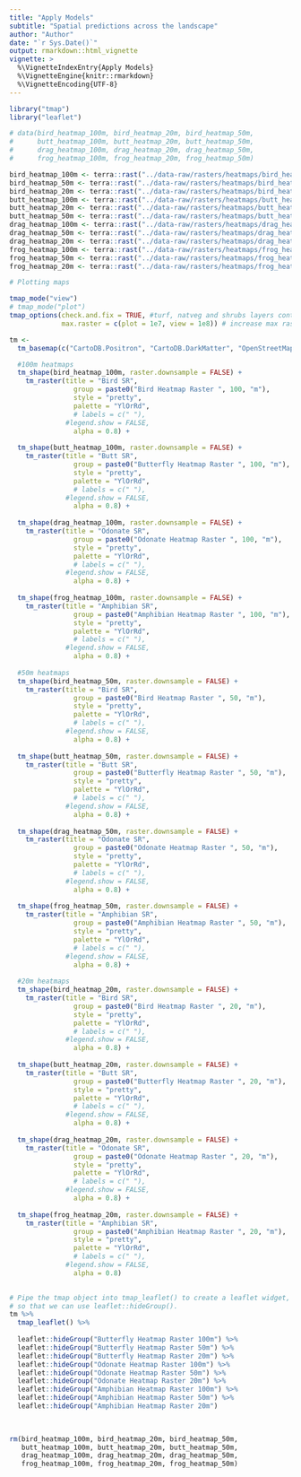 ```yaml
---
title: "Apply Models"
subtitle: "Spatial predictions across the landscape"
author: "Author"
date: "`r Sys.Date()`"
output: rmarkdown::html_vignette
vignette: >
  %\VignetteIndexEntry{Apply Models}
  %\VignetteEngine{knitr::rmarkdown}
  %\VignetteEncoding{UTF-8}
---
```


```r

library("tmap")
library("leaflet")

# data(bird_heatmap_100m, bird_heatmap_20m, bird_heatmap_50m,
#      butt_heatmap_100m, butt_heatmap_20m, butt_heatmap_50m,
#      drag_heatmap_100m, drag_heatmap_20m, drag_heatmap_50m,
#      frog_heatmap_100m, frog_heatmap_20m, frog_heatmap_50m)

bird_heatmap_100m <- terra::rast("../data-raw/rasters/heatmaps/bird_heatmap_100m.tif")
bird_heatmap_50m <- terra::rast("../data-raw/rasters/heatmaps/bird_heatmap_50m.tif")
bird_heatmap_20m <- terra::rast("../data-raw/rasters/heatmaps/bird_heatmap_20m.tif")
butt_heatmap_100m <- terra::rast("../data-raw/rasters/heatmaps/butt_heatmap_100m.tif")
butt_heatmap_20m <- terra::rast("../data-raw/rasters/heatmaps/butt_heatmap_20m.tif")
butt_heatmap_50m <- terra::rast("../data-raw/rasters/heatmaps/butt_heatmap_50m.tif")
drag_heatmap_100m <- terra::rast("../data-raw/rasters/heatmaps/drag_heatmap_100m.tif")
drag_heatmap_50m <- terra::rast("../data-raw/rasters/heatmaps/drag_heatmap_50m.tif")
drag_heatmap_20m <- terra::rast("../data-raw/rasters/heatmaps/drag_heatmap_20m.tif")
frog_heatmap_100m <- terra::rast("../data-raw/rasters/heatmaps/frog_heatmap_100m.tif")
frog_heatmap_50m <- terra::rast("../data-raw/rasters/heatmaps/frog_heatmap_50m.tif")
frog_heatmap_20m <- terra::rast("../data-raw/rasters/heatmaps/frog_heatmap_20m.tif")
```

```r
# Plotting maps

tmap_mode("view")
# tmap_mode("plot")
tmap_options(check.and.fix = TRUE, #turf, natveg and shrubs layers contain invalid polygons
             max.raster = c(plot = 1e7, view = 1e8)) # increase max raster resolution 

tm <- 
  tm_basemap(c("CartoDB.Positron", "CartoDB.DarkMatter", "OpenStreetMap")) +

  #100m heatmaps
  tm_shape(bird_heatmap_100m, raster.downsample = FALSE) +
    tm_raster(title = "Bird SR",
                group = paste0("Bird Heatmap Raster ", 100, "m"),
                style = "pretty",
                palette = "YlOrRd",
                # labels = c(" "),
              #legend.show = FALSE,
                alpha = 0.8) +
  
  tm_shape(butt_heatmap_100m, raster.downsample = FALSE) +
    tm_raster(title = "Butt SR",
                group = paste0("Butterfly Heatmap Raster ", 100, "m"),
                style = "pretty",
                palette = "YlOrRd",
                # labels = c(" "),
              #legend.show = FALSE,
                alpha = 0.8) +
  
  tm_shape(drag_heatmap_100m, raster.downsample = FALSE) +
    tm_raster(title = "Odonate SR",
                group = paste0("Odonate Heatmap Raster ", 100, "m"),
                style = "pretty",
                palette = "YlOrRd",
                # labels = c(" "),
              #legend.show = FALSE,
                alpha = 0.8) +
  
  tm_shape(frog_heatmap_100m, raster.downsample = FALSE) +
    tm_raster(title = "Amphibian SR",
                group = paste0("Amphibian Heatmap Raster ", 100, "m"),
                style = "pretty",
                palette = "YlOrRd",
                # labels = c(" "),
              #legend.show = FALSE,
                alpha = 0.8) +
  
  #50m heatmaps
  tm_shape(bird_heatmap_50m, raster.downsample = FALSE) +
    tm_raster(title = "Bird SR",
                group = paste0("Bird Heatmap Raster ", 50, "m"),
                style = "pretty",
                palette = "YlOrRd",
                # labels = c(" "),
              #legend.show = FALSE,
                alpha = 0.8) +
  
  tm_shape(butt_heatmap_50m, raster.downsample = FALSE) +
    tm_raster(title = "Butt SR",
                group = paste0("Butterfly Heatmap Raster ", 50, "m"),
                style = "pretty",
                palette = "YlOrRd",
                # labels = c(" "),
              #legend.show = FALSE,
                alpha = 0.8) +
  
  tm_shape(drag_heatmap_50m, raster.downsample = FALSE) +
    tm_raster(title = "Odonate SR",
                group = paste0("Odonate Heatmap Raster ", 50, "m"),
                style = "pretty",
                palette = "YlOrRd",
                # labels = c(" "),
              #legend.show = FALSE,
                alpha = 0.8) +
  
  tm_shape(frog_heatmap_50m, raster.downsample = FALSE) +
    tm_raster(title = "Amphibian SR",
                group = paste0("Amphibian Heatmap Raster ", 50, "m"),
                style = "pretty",
                palette = "YlOrRd",
                # labels = c(" "),
              #legend.show = FALSE,
                alpha = 0.8) +
  
  #20m heatmaps
  tm_shape(bird_heatmap_20m, raster.downsample = FALSE) +
    tm_raster(title = "Bird SR",
                group = paste0("Bird Heatmap Raster ", 20, "m"),
                style = "pretty",
                palette = "YlOrRd",
                # labels = c(" "),
              #legend.show = FALSE,
                alpha = 0.8) +
  
  tm_shape(butt_heatmap_20m, raster.downsample = FALSE) +
    tm_raster(title = "Butt SR",
                group = paste0("Butterfly Heatmap Raster ", 20, "m"),
                style = "pretty",
                palette = "YlOrRd",
                # labels = c(" "),
              #legend.show = FALSE,
                alpha = 0.8) +
  
  tm_shape(drag_heatmap_20m, raster.downsample = FALSE) +
    tm_raster(title = "Odonate SR",
                group = paste0("Odonate Heatmap Raster ", 20, "m"),
                style = "pretty",
                palette = "YlOrRd",
                # labels = c(" "),
              #legend.show = FALSE,
                alpha = 0.8) +
  
  tm_shape(frog_heatmap_20m, raster.downsample = FALSE) +
    tm_raster(title = "Amphibian SR",
                group = paste0("Amphibian Heatmap Raster ", 20, "m"),
                style = "pretty",
                palette = "YlOrRd",
                # labels = c(" "),
              #legend.show = FALSE,
                alpha = 0.8) 
  
```


```r
# Pipe the tmap object into tmap_leaflet() to create a leaflet widget,
# so that we can use leaflet::hideGroup().
tm %>% 
  tmap_leaflet() %>%
  
  leaflet::hideGroup("Butterfly Heatmap Raster 100m") %>%
  leaflet::hideGroup("Butterfly Heatmap Raster 50m") %>% 
  leaflet::hideGroup("Butterfly Heatmap Raster 20m") %>% 
  leaflet::hideGroup("Odonate Heatmap Raster 100m") %>% 
  leaflet::hideGroup("Odonate Heatmap Raster 50m") %>% 
  leaflet::hideGroup("Odonate Heatmap Raster 20m") %>% 
  leaflet::hideGroup("Amphibian Heatmap Raster 100m") %>% 
  leaflet::hideGroup("Amphibian Heatmap Raster 50m") %>% 
  leaflet::hideGroup("Amphibian Heatmap Raster 20m")
  
  
```

```r
rm(bird_heatmap_100m, bird_heatmap_20m, bird_heatmap_50m,
   butt_heatmap_100m, butt_heatmap_20m, butt_heatmap_50m,
   drag_heatmap_100m, drag_heatmap_20m, drag_heatmap_50m,
   frog_heatmap_100m, frog_heatmap_20m, frog_heatmap_50m)
```

